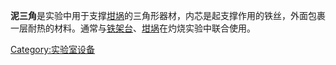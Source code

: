 {{Unreferenced|time=2021-09-05T18:19:54+00:00}}
'''泥三角'''是实验中用于支撑[[坩埚|坩埚]]的三角形器材，内芯是起支撑作用的铁丝，外面包裹一层耐热的材料。通常与[[铁架台|铁架台]]、[[坩埚|坩埚]]在灼烧实验中联合使用。

{{實驗室設備}}

[[Category:实验室设备|Category:实验室设备]]
{{science-stub}}